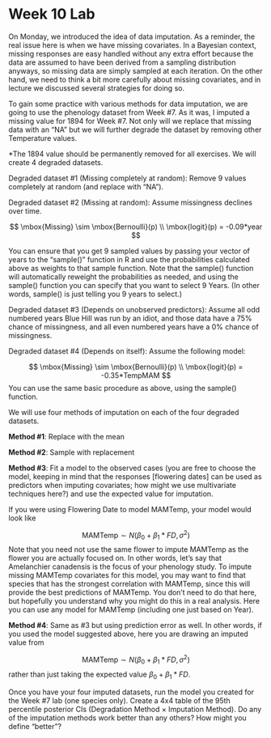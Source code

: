 Week 10 Lab
========================================================

On Monday, we introduced the idea of data imputation. As a reminder, the real issue here is when we have missing covariates. In a Bayesian context, missing responses are easy handled without any extra effort because the data are assumed to have been derived from a sampling distribution anyways, so missing data are simply sampled at each iteration. On the other hand, we need to think a bit more carefully about missing covariates, and in lecture we discussed several strategies for doing so.

To gain some practice with various methods for data imputation, we are going to use the phenology dataset from Week #7. As it was, I imputed a missing value for 1894 for Week #7. Not only will we replace that missing data with an “NA” but we will further degrade the dataset by removing other Temperature values. 

*The 1894 value should be permanently removed for all exercises. We will create 4 degraded datasets.

Degraded dataset #1 (Missing completely at random): Remove 9 values completely at random (and replace with “NA”).

Degraded dataset #2 (Missing at random): Assume missingness declines over time.

$$
\mbox{Missing} \sim \mbox{Bernoulli}(p) \\
\mbox{logit}(p) = -0.09*year
$$

You can ensure that you get 9 sampled values by passing your vector of years to the "sample()" function in R and use the probabilities calculated above as weights to that sample function. Note that the sample() function will automatically reweight the probabilities as needed, and using the sample() function you can specify that you want to select 9 Years. (In other words, sample() is just telling you \emph{which} 9 years to select.)

Degraded dataset #3 (Depends on unobserved predictors): Assume all odd numbered years Blue Hill was run by an idiot, and those data have a 75% chance of missingness, and all even numbered years have a 0% chance of missingness.

Degraded dataset #4 (Depends on itself): Assume the following model:

$$
\mbox{Missing} \sim \mbox{Bernoulli}(p) \\
\mbox{logit}(p) = -0.35*TempMAM
$$
You can use the same basic procedure as above, using the sample() function.

We will use four methods of imputation on each of the four degraded datasets.

**Method #1**: Replace with the mean

**Method #2**: Sample with replacement

**Method #3**: Fit a model to the observed cases (you are free to choose the model, keeping in mind that the responses [flowering dates] can be used as predictors when imputing covariates; how might we use multivariate techniques here?) and use the expected value for imputation.

If you were using Flowering Date to model MAMTemp, your model would look like

$$
\mbox{MAMTemp} \sim N(\beta_{0} + \beta_{1}*FD,\sigma^{2})
$$
Note that you need not use the same flower to impute MAMTemp as the flower you are actually focused on. In other words, let's say that Amelanchier canadensis is the focus of your phenology study. To impute missing MAMTemp covariates for this model, you may want to find that species that has the strongest correlation with MAMTemp, since this will provide the best predictions of MAMTemp. You don't need to do that here, but hopefully you understand why you might do this in a real analysis. Here you can use any model for MAMTemp (including one just based on Year).

**Method #4**: Same as #3 but using prediction error as well. In other words, if you used the model suggested above, here you are drawing an imputed value from

$$
\mbox{MAMTemp} \sim N(\beta_{0}+\beta_{1}*FD,\sigma^{2})
$$
rather than just taking the expected value $\beta_{0}+\beta_{1}*FD$.

Once you have your four imputed datasets, run the model you created for the Week #7 lab (one species only). Create a 4x4 table of the 95th percentile posterior CIs (Degradation Method $\times$ Imputation Method). Do any of the imputation methods work better than any others? How might you define “better”?

